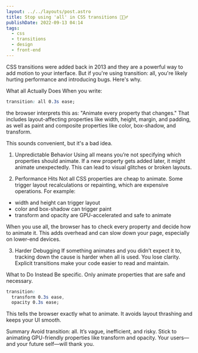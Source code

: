 ```yaml
---
layout: ../../layouts/post.astro
title: Stop using 'all' in CSS transitions 🙅🏻‍♂️
publishDate: 2022-09-13 04:14
tags:
  - css
  - transitions
  - design
  - front-end
---
```


CSS transitions were added back in 2013 and they are a powerful way to add motion to your interface. But if you're using transition: all, you're likely hurting performance and introducing bugs. Here's why.

What all Actually Does
When you write:

```css
transition: all 0.3s ease;
```

the browser interprets this as: "Animate every property that changes." That includes layout-affecting properties like width, height, margin, and padding, as well as paint and composite properties like color, box-shadow, and transform.

This sounds convenient, but it's a bad idea.

1. Unpredictable Behavior
   Using all means you’re not specifying which properties should animate. If a new property gets added later, it might animate unexpectedly. This can lead to visual glitches or broken layouts.

2. Performance Hits
   Not all CSS properties are cheap to animate. Some trigger layout recalculations or repainting, which are expensive operations. For example:

- width and height can trigger layout
- color and box-shadow can trigger paint
- transform and opacity are GPU-accelerated and safe to animate

When you use all, the browser has to check every property and decide how to animate it. This adds overhead and can slow down your page, especially on lower-end devices.

3. Harder Debugging
   If something animates and you didn’t expect it to, tracking down the cause is harder when all is used. You lose clarity. Explicit transitions make your code easier to read and maintain.

What to Do Instead
Be specific. Only animate properties that are safe and necessary.

```css
transition:
  transform 0.3s ease,
  opacity 0.3s ease;
```

This tells the browser exactly what to animate. It avoids layout thrashing and keeps your UI smooth.

Summary
Avoid transition: all. It’s vague, inefficient, and risky. Stick to animating GPU-friendly properties like transform and opacity. Your users—and your future self—will thank you.
